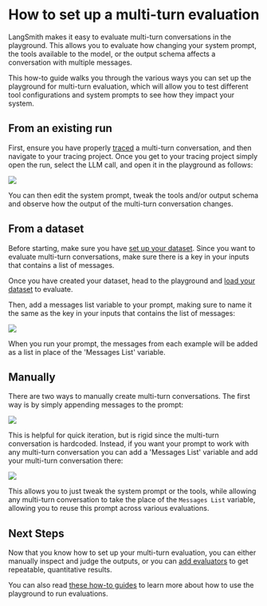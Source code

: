 # How to set up a multi-turn evaluation

LangSmith makes it easy to evaluate multi-turn conversations in the playground. This allows you to evaluate how changing your system prompt,
the tools available to the model, or the output schema affects a conversation with multiple messages.

This how-to guide walks you through the various ways you can set up the playground for multi-turn evaluation, which will allow you to
test different tool configurations and system prompts to see how they impact your system.

## From an existing run

First, ensure you have properly [traced](../../observability) a multi-turn conversation, and then navigate to your tracing
project. Once you get to your tracing project simply open the run, select the LLM call, and open it in the playground as follows:

![](./static/multiturn_from_run.gif)

You can then edit the system prompt, tweak the tools and/or output schema and observe how the output of the multi-turn conversation changes.

## From a dataset

Before starting, make sure you have [set up your dataset](../../evaluation/how_to_guides/manage_datasets_in_application). Since you want to evaluate
multi-turn conversations, make sure there is a key in your inputs that contains a list of messages.

Once you have created your dataset, head to the playground and [load your dataset](../../prompt_engineering/how_to_guides/testing_over_dataset) to evaluate.

Then, add a messages list variable to your prompt, making sure to name it the same as the key in your inputs that contains the list of messages:

![](./static/multiturn_from_dataset.gif)

When you run your prompt, the messages from each example will be added as a list in place of the 'Messages List' variable.

## Manually

There are two ways to manually create multi-turn conversations. The first way is by simply appending messages to the prompt:

![](./static/multiturn_manual.gif)

This is helpful for quick iteration, but is rigid since the multi-turn conversation is hardcoded.
Instead, if you want your prompt to work with any multi-turn conversation you can add a 'Messages List' variable and add your
multi-turn conversation there:

![](./static/multiturn_manual_list.gif)

This allows you to just tweak the system prompt or the tools, while allowing any multi-turn conversation to take the place
of the `Messages List` variable, allowing you to reuse this prompt across various evaluations.

## Next Steps

Now that you know how to set up your multi-turn evaluation, you can either manually 
inspect and judge the outputs, or you can [add evaluators](../how_to_guides#define-an-evaluator) to get repeatable, quantitative results.

You can also read [these how-to guides](../../prompt_engineering/how_to_guides#playground) to learn more about how to use the playground to run evaluations.